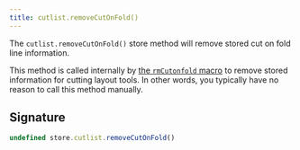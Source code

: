 ```yaml
---
title: cutlist.removeCutOnFold()
---
```


The `cutlist.removeCutOnFold()` store method will remove stored
cut on fold line information.

This method is called internally by [the `rmCutonfold` macro](/reference/macros/rmcutonfold) to remove stored information for cutting layout tools.
In other words, you typically have no reason to call this method manually.

## Signature

```js
undefined store.cutlist.removeCutOnFold()
```
